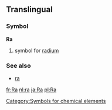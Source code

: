 ==Translingual==
===Symbol===
'''Ra'''
#{{chemistry}} symbol for [[radium]]
===See also===
*[[ra]]
[[Category:Symbols for chemical elements]]

[[fr:Ra]]
[[nl:ra]]
[[ja:Ra]]
[[pl:Ra]]